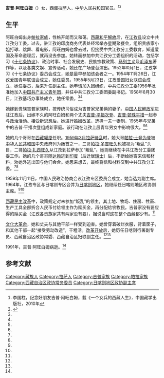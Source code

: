 '''吉普·阿旺白姆'''（{{bd|？||1991年|}}）女，[[西藏|西藏]][[拉萨|拉萨]]人，[[中华人民共和国|中华人民共和国]]官员。<ref name=yige>李国柱，纪念好朋友吉普·阿旺白姆，载《一个女兵的西藏人生》，中国藏学出版社，2010年</ref><ref name=xuzheng>{{cite book|title=西藏农民的生活——帕拉村半个世纪的变迁|author=徐平、郑堆|others=|publisher=中国藏学出版社|year=2000|url=http://book.tibet.cn/book_xtsw.asp?id=251|deadurl=yes|archiveurl=https://web.archive.org/web/20150417123224/http://book.tibet.cn/book_xtsw.asp?id=251|archivedate=2015-04-17|access-date=2015-04-18}}</ref>

==生平==
阿旺白姆出身[[帕拉家族|帕拉家族]]，性格开朗而又和蔼。[[西藏和平解放|西藏和平解放]]后，在[[江孜县|江孜县]]设立中共江孜分工委。过去，驻江孜的印度商务代表处经常举办星期聚餐会，组织贵族家小姐打球、跳舞、看电影，阿旺白姆也曾去过，但接受中共江孜分工委教育，知道爱国及革命道理后，就再没去参加。她转而参加中共江孜分工委组织的活动，包括学习《[[十七条协议|十七条协议]]》、政治时事、社会发展史、民族宗教政策、[[马列主义|马列主义]]及[[毛泽东|毛泽东]]著作等，以及各类文娱、宣传活动，她还在广场登台演出。1952年l0月1日，江孜学习《十七条协议》委员会成立，她是最早参加该会者之一。1954年11月26日，江孜爱国青年联谊会成立，她任委员。1955年5月23日，江孜爱国妇女联谊会成立，她任委员，后来升任副主任。她申请加入团组织，中共江孜分工委1956年批准她加入[[中国共产主义青年团|中国共产主义青年团]]，并任中共江孜分工委团委副书记。1958年8月30日，江孜基巧办事处成立，她任常委。<ref name=yige/><ref name=xuzheng/>

她嫁到贵族吉普家族时，按传统习俗成为吉普家兄弟俩的妻子。[[中国人民解放军|中国人民解放军]]进驻江孜后，出嫁不久的阿旺白姆和两个丈夫[[吉普·平措次登|吉普·平措次登]]、[[吉普·顿珠平措|吉普·顿珠平措]]一起参与政治活动。接受新思想后，她进行婚姻改革，选择一夫一妻制，1955年与兄弟中的吉普·平措次登组成新家庭。该行动在江孜上层青年男女中影响很大。<ref name=yige/><ref name=xuzheng/>

她的几个哥哥在[[西藏|西藏]][[噶厦|噶厦]]任职。[[1959年西藏骚乱|1959年3月拉萨骚乱]]时，她大哥[[帕拉·土登为登|帕拉·土登为登]]被[[中华人民共和国|中华人民共和国]]中央政府列为叛首之一，三哥[[帕拉·多吉旺久|帕拉·多吉旺久]]也被视为“叛乱”头目，二哥[[帕拉·扎西旺久|帕拉·扎西旺久]]从江孜到拉萨参加“叛乱”。她则继续在中共江孜分工委团委工作。她的几个哥哥随[[十四世达赖|达赖]]逃到[[印度|印度]]（后迁居[[瑞士|瑞士]]）后，不断给她寄来信和材料，劝她外逃出国与他们会合。她思来想去，最终将信和材料交到中共江孜分工委。<ref name=yige/><ref name=xuzheng/>

1959年11月11日，中国人民政治协商会议江孜专区委员会成立，她当选为副主席。1964年，江孜专区与日喀则专区合并为[[日喀则地区|日喀则地区]]，她继续任日喀则地区政协副主席。<ref name=yige/><ref name=xuzheng/>

[[西藏民主改革|西藏民主改革]]中，政策规定对未参加“叛乱”的领主，其土地、牧场、住房、牲畜、生产工具全部折合人民币付给领主作为赎买金，再分配给农牧民。吉普家没有要应得的赎买金（江孜各贵族家共有两家没有要），据说当时这在整个西藏都少有。<ref name=yige/>

[[文化大革命|文化大革命]]，她和丈夫与其他干部一样受到迫害。她曾穿着破烂衣服，背着筐子，和其他干部一起“接受劳动改造”，干粗活。[[改革开放|改革开放]]后，她历任日喀则行署副专员、西藏自治区政协常委、西藏自治区妇联副主任。<ref name=yige/><ref name=xuzheng/>

1991年，吉普·阿旺白姆病逝。<ref name=yige/>

==参考文献==
{{reflist}}

[[Category:藏族人|Category:藏族人]]
[[Category:拉萨人|Category:拉萨人]]
[[Category:吉普家族|Category:吉普家族]]
[[Category:帕拉家族|Category:帕拉家族]]
[[Category:西藏自治区政协常务委员|Category:西藏自治区政协常务委员]]
[[Category:日喀则地区政协副主席|Category:日喀则地区政协副主席]]